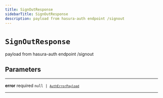 ```yaml
---
title: SignOutResponse
sidebarTitle: SignOutResponse
description: payload from hasura-auth endpoint /signout
---
```


# `SignOutResponse`

payload from hasura-auth endpoint /signout

## Parameters

---

**<span className="parameter-name">error</span>** <span className="optional-status">required</span> <code>null &#124; [`AuthErrorPayload`](/reference/deprecated/javascript/auth/types/auth-error-payload)</code>

---
